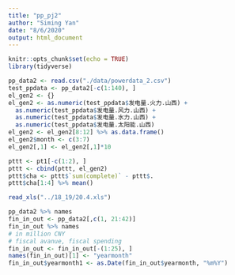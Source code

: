 ```yaml
---
title: "pp_pj2"
author: "Siming Yan"
date: "8/6/2020"
output: html_document
---
```


```r
knitr::opts_chunk$set(echo = TRUE)
library(tidyverse)
```
 
```r
pp_data2 <- read.csv("./data/powerdata_2.csv")
test_ppdata <- pp_data2[-c(1:140), ]
el_gen2 <- {}
el_gen2 <- as.numeric(test_ppdata$发电量.火力.山西) + 
  as.numeric(test_ppdata$发电量.风力.山西) + 
  as.numeric(test_ppdata$发电量.水力.山西) + 
  as.numeric(test_ppdata$发电量.太阳能.山西)
el_gen2 <- el_gen2[8:12] %>% as.data.frame()
el_gen2$month <- c(3:7)
el_gen2[,1] <- el_gen2[,1]*10

pttt <- pt1[-c(1:2), ]
pttt <- cbind(pttt, el_gen2)
pttt$cha <- pttt$`sum(complete)` - pttt$.
pttt$cha[1:4] %>% mean()
```
 
```r
read_xls("../18_19/20.4.xls")
```
 

```r
pp_data2 %>% names
fin_in_out <- pp_data2[,c(1, 21:42)]
fin_in_out %>% names
# in million CNY
# fiscal avanue, fiscal spending
fin_in_out <- fin_in_out[-(1:25), ]
names(fin_in_out)[1] <- "yearmonth"
fin_in_out$yearmonth1 <- as.Date(fin_in_out$yearmonth, "%m%Y")
```

